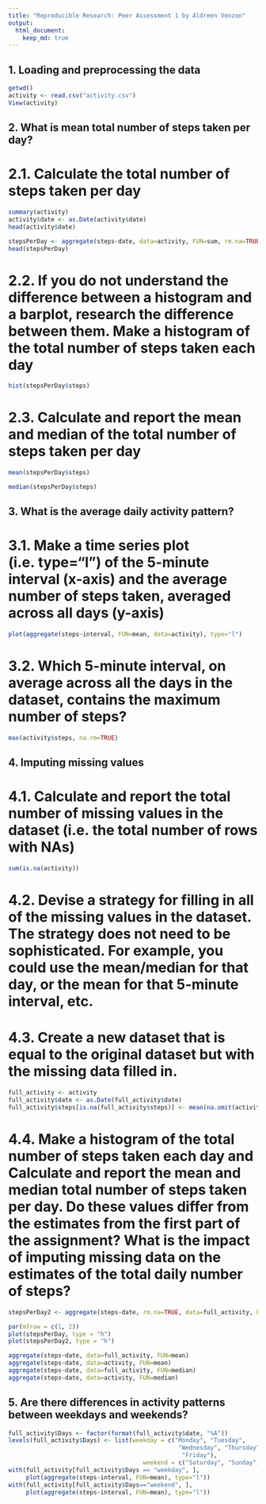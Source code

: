 ```yaml
---
title: "Reproducible Research: Peer Assessment 1 by Aldreen Venzon"
output: 
  html_document:
    keep_md: true
---
```


#######################################################
## 1. Loading and preprocessing the data
#######################################################
```r
getwd()
activity <- read.csv("activity.csv")
View(activity)

```

#######################################################
## 2. What is mean total number of steps taken per day?
#######################################################
# 2.1. Calculate the total number of steps taken per day
```r
summary(activity)
activity$date <- as.Date(activity$date)
head(activity$date)

```
```r
stepsPerDay <- aggregate(steps~date, data=activity, FUN=sum, rm.na=TRUE)
head(stepsPerDay)
```

# 2.2. If you do not understand the difference between a histogram and a barplot, research the difference between them. Make a histogram of the total number of steps taken each day
```r
hist(stepsPerDay$steps)
```

# 2.3. Calculate and report the mean and median of the total number of steps taken per day
```r
mean(stepsPerDay$steps)
```
```r
median(stepsPerDay$steps)
```


#######################################################
## 3. What is the average daily activity pattern?
#######################################################
# 3.1. Make a time series plot (i.e. \color{red}{\verb|type = "l"|}type="l") of the 5-minute interval (x-axis) and the average number of steps taken, averaged across all days (y-axis)
```r
plot(aggregate(steps~interval, FUN=mean, data=activity), type="l")
```


# 3.2. Which 5-minute interval, on average across all the days in the dataset, contains the maximum number of steps?
```r
max(activity$steps, na.rm=TRUE)
```


#######################################################
## 4. Imputing missing values
#######################################################
# 4.1. Calculate and report the total number of missing values in the dataset (i.e. the total number of rows with \color{red}{\verb|NA|}NAs)
```r
sum(is.na(activity))
```

# 4.2. Devise a strategy for filling in all of the missing values in the dataset. The strategy does not need to be sophisticated. For example, you could use the mean/median for that day, or the mean for that 5-minute interval, etc.
# 4.3. Create a new dataset that is equal to the original dataset but with the missing data filled in.
```r
full_activity <- activity
full_activity$date <- as.Date(full_activity$date)
full_activity$steps[is.na(full_activity$steps)] <- mean(na.omit(activity$steps))
```

# 4.4. Make a histogram of the total number of steps taken each day and Calculate and report the mean and median total number of steps taken per day. Do these values differ from the estimates from the first part of the assignment? What is the impact of imputing missing data on the estimates of the total daily number of steps?
```r
stepsPerDay2 <- aggregate(steps~date, rm.na=TRUE, data=full_activity, FUN=sum)
```

```r
par(mfrow = c(1, 2))
plot(stepsPerDay, type = "h")
plot(stepsPerDay2, type = "h")
```
```r
aggregate(steps~date, data=full_activity, FUN=mean)
aggregate(steps~date, data=activity, FUN=mean)
aggregate(steps~date, data=full_activity, FUN=median)
aggregate(steps~date, data=activity, FUN=median)
```

#######################################################
## 5. Are there differences in activity patterns between weekdays and weekends?
#######################################################
```r
full_activity$Days <- factor(format(full_activity$date, "%A"))
levels(full_activity$Days) <- list(weekday = c("Monday", "Tuesday",
                                                "Wednesday", "Thursday",
                                                 "Friday"), 
                                      weekend = c("Saturday", "Sunday"))
with(full_activity[full_activity$Days == "weekday", ],
     plot(aggregate(steps~interval, FUN=mean), type="l"))
with(full_activity[full_activity$Days=="weekend", ], 
     plot(aggregate(steps~interval, FUN=mean), type="l"))

```
